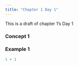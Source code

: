 ```yaml
---
title: "Chapter 1 Day 1"
---
```


This is a draft of chapter 1's Day 1

### Concept 1

### Example 1

```r
1 + 1
```
